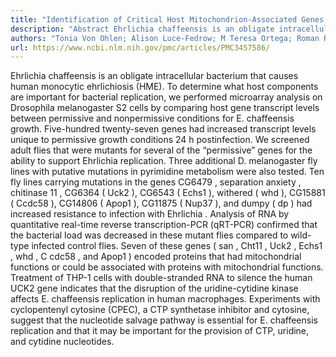```yaml
---
title: "Identification of Critical Host Mitochondrion-Associated Genes duringEhrlichia chaffeensisInfections"
description: "Abstract Ehrlichia chaffeensis is an obligate intracellular bacterium that causes human monocytic ehrlichiosis (HME). To determine what host components are important for bacterial replication, we perf..."
authors: "Tonia Von Ohlen; Alison Luce-Fedrow; M Teresa Ortega; Roman R Ganta; Stephen K Chapes; R P Morrison"
url: https://www.ncbi.nlm.nih.gov/pmc/articles/PMC3457586/
---
```


Ehrlichia chaffeensis is an obligate intracellular bacterium that causes human monocytic ehrlichiosis (HME). To determine what host components are important for bacterial replication, we performed microarray analysis on Drosophila melanogaster S2 cells by comparing host gene transcript levels between permissive and nonpermissive conditions for E. chaffeensis growth. Five-hundred twenty-seven genes had increased transcript levels unique to permissive growth conditions 24 h postinfection. We screened adult flies that were mutants for several of the “permissive” genes for the ability to support Ehrlichia replication. Three additional D. melanogaster fly lines with putative mutations in pyrimidine metabolism were also tested. Ten fly lines carrying mutations in the genes CG6479 , separation anxiety , chitinase 11 , CG6364 ( Uck2 ), CG6543 ( Echs1 ), withered ( whd ), CG15881 ( Ccdc58 ), CG14806 ( Apop1 ), CG11875 ( Nup37 ), and dumpy ( dp ) had increased resistance to infection with Ehrlichia . Analysis of RNA by quantitative real-time reverse transcription-PCR (qRT-PCR) confirmed that the bacterial load was decreased in these mutant flies compared to wild-type infected control flies. Seven of these genes ( san , Cht11 , Uck2 , Echs1 , whd , C cdc58 , and Apop1 ) encoded proteins that had mitochondrial functions or could be associated with proteins with mitochondrial functions. Treatment of THP-1 cells with double-stranded RNA to silence the human UCK2 gene indicates that the disruption of the uridine-cytidine kinase affects E. chaffeensis replication in human macrophages. Experiments with cyclopentenyl cytosine (CPEC), a CTP synthetase inhibitor and cytosine, suggest that the nucleotide salvage pathway is essential for E. chaffeensis replication and that it may be important for the provision of CTP, uridine, and cytidine nucleotides.
